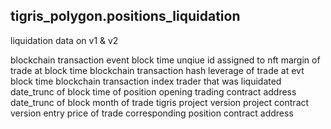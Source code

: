 ## tigris_polygon.positions_liquidation 
liquidation data on v1 &amp; v2


<ParamField path="evt_block_time">
blockchain transaction event block time
</ParamField>
<ParamField path="position_id">
unqiue id assigned to nft
</ParamField>
<ParamField path="margin">
margin of trade at block time
</ParamField>
<ParamField path="evt_tx_hash">
blockchain transaction hash
</ParamField>
<ParamField path="leverage">
leverage of trade at evt block time
</ParamField>
<ParamField path="evt_index">
blockchain transaction index 
</ParamField>
<ParamField path="trader">
trader that was liquidated
</ParamField>
<ParamField path="day">
date_trunc of block time of position opening
</ParamField>
<ParamField path="project_contract_address">
trading contract address
</ParamField>
<ParamField path="block_month">
date_trunc of block month of trade
</ParamField>
<ParamField path="protocol_version">
tigris project version 
</ParamField>
<ParamField path="version">
project contract version
</ParamField>
<ParamField path="price">
entry price of trade
</ParamField>
<ParamField path="positions_contract">
corresponding position contract address
</ParamField>
